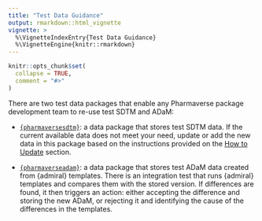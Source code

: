 ```yaml
---
title: "Test Data Guidance"
output: rmarkdown::html_vignette
vignette: >
  %\VignetteIndexEntry{Test Data Guidance}
  %\VignetteEngine{knitr::rmarkdown}
---
```


```r
knitr::opts_chunk$set(
  collapse = TRUE,
  comment = "#>"
)
```

There are two test data packages that enable any Pharmaverse package development team to re-use test SDTM and ADaM: 

- [`{pharmaversesdtm}`](https://github.com/pharmaverse/pharmaversesdtm): a data package that stores test SDTM data. If the current available data does not meet your need, update or add the new data in this package based on the instructions provided on the [How to Update](https://pharmaverse.github.io/pharmaversesdtm/) section.

- [`{pharmaverseadam}`](https://github.com/pharmaverse/pharmaverseadam): a data package that stores test ADaM data created from {admiral} templates. There is an integration test that runs {admiral} templates and compares them with the stored version. If differences are found, it then triggers an action: either accepting the difference and storing the new ADaM, or rejecting it and identifying the cause of the differences in the templates.
